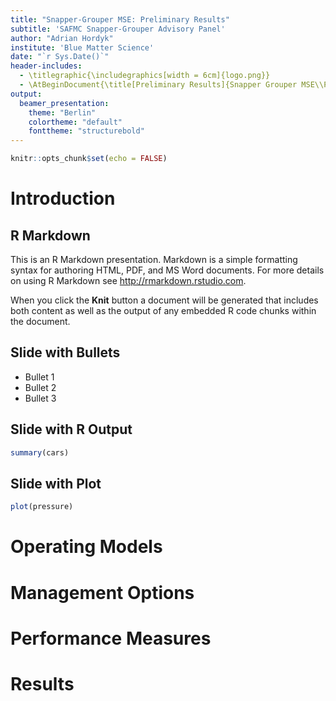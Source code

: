 ```yaml
---
title: "Snapper-Grouper MSE: Preliminary Results"
subtitle: 'SAFMC Snapper-Grouper Advisory Panel'
author: "Adrian Hordyk"
institute: 'Blue Matter Science'
date: "`r Sys.Date()`"
header-includes: 
  - \titlegraphic{\includegraphics[width = 6cm]{logo.png}}
  - \AtBeginDocument{\title[Preliminary Results]{Snapper Grouper MSE\\Preliminary Results}}
output: 
  beamer_presentation:
    theme: "Berlin"
    colortheme: "default"
    fonttheme: "structurebold"
---
```


```r
knitr::opts_chunk$set(echo = FALSE)
```

# Introduction
## R Markdown

This is an R Markdown presentation. Markdown is a simple formatting syntax for authoring HTML, PDF, and MS Word documents. For more details on using R Markdown see <http://rmarkdown.rstudio.com>.

When you click the **Knit** button a document will be generated that includes both content as well as the output of any embedded R code chunks within the document.

## Slide with Bullets

- Bullet 1
- Bullet 2
- Bullet 3

## Slide with R Output

```r
summary(cars)
```

## Slide with Plot

```r
plot(pressure)
```

# Operating Models


# Management Options

# Performance Measures

# Results 
